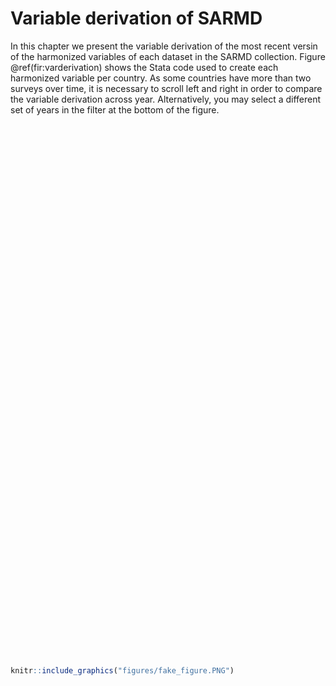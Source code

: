 # Variable derivation of SARMD {#var-derivation}

In this chapter we present the variable derivation of the most recent versin of the harmonized variables of each dataset in the SARMD collection. Figure \@ref(fir:varderivation) shows the Stata code used to create each harmonized variable per country. As some countries have more than two surveys over time, it is necessary to scroll left and right in order to compare the variable derivation across year. Alternatively, you may select a different set of years in the filter at the bottom of the figure. 

<script type='text/javascript' src='https://tab.worldbank.org/javascripts/api/viz_v1.js'></script><div class='tableauPlaceholder' style='width: 700px; height: 854px;'><object class='tableauViz' width='700' height='854' style='display:none;'><param name='host_url' value='https%3A%2F%2Ftab.worldbank.org%2F' /> <param name='embed_code_version' value='3' /> <param name='site_root' value='&#47;t&#47;WBG' /><param name='name' value='sarmd_var_derivation&#47;var_derivation' /><param name='tabs' value='no' /><param name='toolbar' value='yes' /><param name='showAppBanner' value='false' /><param name='filter' value='iframeSizedToWindow=true' /></object></div>

```{r  varderivation,  echo=FALSE, fig.cap = "SARMD variable derivation", fig.align = 'left'}
knitr::include_graphics("figures/fake_figure.PNG")
```

